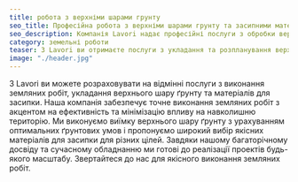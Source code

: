 ```yaml
---
title: робота з верхніми шарами грунту
seo_title: Професійна робота з верхніми шарами грунту та засипними матеріалами
seo_description: Компанія Lavori надає професійні послуги з обробки верхніх шарів грунту та роботи із засипними матеріалами. Ефективні та якісні земельні роботи для ваших проектів.
category: земельні роботи
teaser: З Lavori ви отримаєте послуги з укладання та розпланування верхнього шару ґрунту. Наше сучасне обладнання забезпечать ефективні та якісні земельні роботи для вашого проекту.
image: "./header.jpg"
---
```

<p>
З Lavori ви можете розраховувати на відмінні послуги з виконання земляних робіт, укладання верхнього шару ґрунту та матеріалів для засипки. Наша компанія забезпечує точне виконання земляних робіт з акцентом на ефективність та мінімізацію впливу на навколишню територію. Ми виконуємо виїмку верхнього шару ґрунту з урахуванням оптимальних ґрунтових умов і пропонуємо широкий вибір якісних матеріалів для засипки для різних цілей. Завдяки нашому багаторічному досвіду та сучасному обладнанню ми готові до реалізації проектів будь-якого масштабу. Звертайтеся до нас для якісного виконання земляних робіт.
</p>